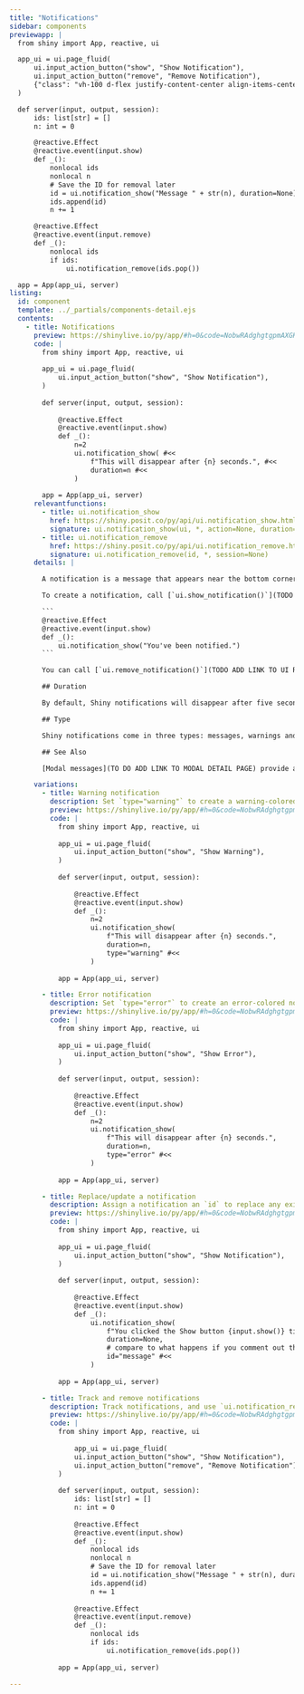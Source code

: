 ```yaml
---
title: "Notifications"
sidebar: components 
previewapp: |
  from shiny import App, reactive, ui

  app_ui = ui.page_fluid(
      ui.input_action_button("show", "Show Notification"),
      ui.input_action_button("remove", "Remove Notification"),
      {"class": "vh-100 d-flex justify-content-center align-items-center px-4"}
  )

  def server(input, output, session):
      ids: list[str] = []
      n: int = 0

      @reactive.Effect
      @reactive.event(input.show)
      def _():
          nonlocal ids
          nonlocal n
          # Save the ID for removal later
          id = ui.notification_show("Message " + str(n), duration=None)
          ids.append(id)
          n += 1

      @reactive.Effect
      @reactive.event(input.remove)
      def _():
          nonlocal ids
          if ids:
              ui.notification_remove(ids.pop())

  app = App(app_ui, server)
listing:
  id: component
  template: ../_partials/components-detail.ejs
  contents:
    - title: Notifications
      preview: https://shinylive.io/py/app/#h=0&code=NobwRAdghgtgpmAXGKAHVA6VBPMAaMAYwHsIAXOcpMAMwCdiYACAZwAsBLCbJjmVYnTJMAgujxM6cKITIcAbnAkBXDgB0IGtKgD6qpgF4mqrFADmcHTQA2qgCYAKDUxfGOGLqmVkdMuaR0AI28yUicwdmIAdzV8JliAZTZopgA5YjkaDkIof00wAEo8DQKNDTs4GlY4OkU6B09vCWJvLzIJFjgWFg5SAsQyiFcmAAEpPwU4DABRGho4WWdXMelZSYw4RXIGiDaMSKjSodcKqp0HfqXhlwgDACYr65MIDI4snLydA6dj6+uaWIAFU4LCYUQ41msTDsHBY2mkdCYUBoFERIAgAF9qiQIHYWBhYhJHn8XHZlHRcr1bppftcjlp0IZROgHNo9BwOjU6gUwBiALpAA
      code: |
        from shiny import App, reactive, ui
        
        app_ui = ui.page_fluid(
            ui.input_action_button("show", "Show Notification"),
        )
        
        def server(input, output, session):
        
            @reactive.Effect
            @reactive.event(input.show)
            def _():
                n=2
                ui.notification_show( #<<
                    f"This will disappear after {n} seconds.", #<<
                    duration=n #<<
                )
        
        app = App(app_ui, server)
      relevantfunctions:
        - title: ui.notification_show
          href: https://shiny.posit.co/py/api/ui.notification_show.html
          signature: ui.notification_show(ui, *, action=None, duration=5, close_button=True, id=None, type='default', session=None)
        - title: ui.notification_remove
          href: https://shiny.posit.co/py/api/ui.notification_remove.html
          signature: ui.notification_remove(id, *, session=None)
      details: |

        A notification is a message that appears near the bottom corner of the app. Notifications normally disappear after a short period of time, and should multiple notifications appear together, they will stack on top of one another.

        To create a notification, call [`ui.show_notification()`](TODO ADD LINK TO UI SHOW NOTIFICATION). Typically, you will want to create a reactive effect to call `ui.show_notification()` whenever a particular event occurs. For example, the reactive effect below will create a notification whenever the value of `input.show()` changes.

        ```
        @reactive.Effect
        @reactive.event(input.show)
        def _():
            ui.notification_show("You've been notified.")
        ```

        You can call [`ui.remove_notification()`](TODO ADD LINK TO UI REMOVE NOTIFICATION) to remove a notification programatically, but usually app developers will let notifications expire on their own. Also, notifications come by default with a button that the user can click to close the notification prematurely.

        ## Duration

        By default, Shiny notifications will disappear after five seconds. To change how long a notification appears for, set the `duration` argument of `ui.show_notification()` to an integer number of seconds. Set `duration` to `None` to have the notification appear until the user closes it. 

        ## Type

        Shiny notifications come in three types: messages, warnings and errors. To set the type of a notification, use the `type` argument of `ui.show_notification()`.

        ## See Also

        [Modal messages](TO DO ADD LINK TO MODAL DETAIL PAGE) provide a similar, but alternative way to display information to the user.

      variations:
        - title: Warning notification
          description: Set `type="warning"` to create a warning-colored notification.
          preview: https://shinylive.io/py/app/#h=0&code=NobwRAdghgtgpmAXGKAHVA6VBPMAaMAYwHsIAXOcpMAMwCdiYACAZwAsBLCbJjmVYnTJMAgujxM6cKITIcAbnAkBXDgB0IGtKgD6qpgF4mqrFADmcHTQA2qgCYAKDUxfGOGLqmVkdMuaR0AI28yUicwdmIAdzV8JliAZTZopgB1KDoILjNYgEo8DVyNDTs4GlY4OkU6B09vCWJvLzIJFjgWFg5SXMRiiFcmAAEpPwU4DABRGho4WWdXYelZMYw4RXJaiGaMSKii-tdS8p0HHvmBlwgDACZzi5MIYjkaDkIofwgdXYcmAGIAHn+dwurhosQAKpwWEwohxrNYmHYOCxtNI6EwoDQKOiQBAAL4VEgQOwsDCxCQAoEHEEDOzKOjvLpXCAFak0lxkbCoOAGWJRDJZCA5MCU4GufZadCGUToBzaPQcVqVaq5MB4gC6QA
          code: |
            from shiny import App, reactive, ui
            
            app_ui = ui.page_fluid(
                ui.input_action_button("show", "Show Warning"),
            )
            
            def server(input, output, session):
            
                @reactive.Effect
                @reactive.event(input.show)
                def _():
                    n=2
                    ui.notification_show(
                        f"This will disappear after {n} seconds.",
                        duration=n,
                        type="warning" #<<
                    )
            
            app = App(app_ui, server)

        - title: Error notification
          description: Set `type="error"` to create an error-colored notification.
          preview: https://shinylive.io/py/app/#h=0&code=NobwRAdghgtgpmAXGKAHVA6VBPMAaMAYwHsIAXOcpMAMwCdiYACAZwAsBLCbJjmVYnTJMAgujxM6cKITIcAbnAkBXDgB0IGtKgD6qpgF4mqrFADmcHTQA2qgCYAKDUxfGOGLqmVkdMuaR0AI28yUicwdmIAdzV8JliAZTZopgBROgY6WIBKPA1sjQ07OBpWODpFOgdPbwliby8yCRY4FhYOUmzEQohXJgABKT8FOAxUmho4WWdXQelZEYw4RXJqiEaMSKiC3tdi0p0HLpm+lwgDACYT05MIYjkaDkIofwgdLadd09OaWIAVTgsJhRDjWaxMOwcFjaaR0JhQGgUOEgCAAXzKJAgdhYGFieS+3z2yjoLw65wg+MJpzI2FQcAMsXKmViTAAxAAednXPo7LToQyidAObR6DjNcqVbJgVEAXSAA
          code: |
            from shiny import App, reactive, ui
            
            app_ui = ui.page_fluid(
                ui.input_action_button("show", "Show Error"),
            )
            
            def server(input, output, session):
            
                @reactive.Effect
                @reactive.event(input.show)
                def _():
                    n=2
                    ui.notification_show(
                        f"This will disappear after {n} seconds.",
                        duration=n,
                        type="error" #<<
                    )
            
            app = App(app_ui, server)

        - title: Replace/update a notification
          description: Assign a notification an `id` to replace any existing notification with the same `id`.
          preview: https://shinylive.io/py/app/#h=0&code=NobwRAdghgtgpmAXGKAHVA6VBPMAaMAYwHsIAXOcpMAMwCdiYACAZwAsBLCbJjmVYnTJMAgujxM6cKITIcAbnAkBXDgB0IGtKgD6qpgF4mqrFADmcHTQA2qgCYAKDUxfGOGLqmVkdMuaR0AI28yUicwdmIAdzV8JliAZTZopgA5YjkaDkIof00wAEo8DQKNDTs4GlY4OkU6B09vCWJvLzIJFjgWFg5SAsQyiFcmAAEpPwU4DABRGho4WWdXMelZSYw4RXIGiDaMSKjSodcKqp0HfqXhlxMIDI4snLydA6dj6+uaWIBNFqZCazZADWcDsTDIbDgTCSKWCZFCQxAjTI+2SUQuAF9wXwuhhYhIrh8Tso6LlehADOkIEpCUTeHYDLF4N1zHBYrTXEctOhDKJ0A5tHoOB0anUCmAMQBdIA
          code: |
            from shiny import App, reactive, ui
            
            app_ui = ui.page_fluid(
                ui.input_action_button("show", "Show Notification"),
            )
            
            def server(input, output, session):
            
                @reactive.Effect
                @reactive.event(input.show)
                def _():
                    ui.notification_show(
                        f"You clicked the Show button {input.show()} times.", 
                        duration=None,
                        # compare to what happens if you comment out the line below #<<
                        id="message" #<<
                    )
            
            app = App(app_ui, server)          

        - title: Track and remove notifications
          description: Track notifications, and use `ui.notification_remove()` to remove notifications one at a time.
          preview: https://shinylive.io/py/app/#h=0&code=NobwRAdghgtgpmAXGKAHVA6VBPMAaMAYwHsIAXOcpMAMwCdiYACAZwAsBLCbJjmVYnTJMAgujxM6cKITIcAbnAkBXDgB0IGtKgD6qpgF4mqrFADmcHTQA2qgCYAKDUxfGOGLqmVkdMuaR0AI28yUicwdmIAdzV8JliAZTZopgA5YjkaDkIof00wAEo8Z1cTT29fWQ4A4LJQiHCpGGJFWIlYgCU4ZsU0jI4snLzYoo0CjQ07OBpWODpFOgdysgliby8V2ZYWaogCxBKXDjsWRCZrDhYyYCu6AF1DJmA7w6YIM65hIwAGCYhXJgAASkfgUcAwAFEaDQ4LJXsDpFVFBg4IpyEsIBsMJEouN-q4pjMdA59q8ARBSNZiDlrLwTmTXBSIFSaW8GS4AMRMBJQXpkNhwJgASQAIkwaIJJN0WlBadZcnN2XTHiYKZlsrldjoceEALJwbbmQWxJgAalYZEWewkdmUdE1pAM6QgcDxAIBxxYGG0lEcxzd7pc-1NRgAjH8AQjQcioTC4fiXFGkeDUZQyBisU0Wq7XoSmMTSQn3UyWbK6SwlQNywci4GXKr+oMHRAdFnFEsTlhiKgSXitOhHmIe9o9BwJCw5gsCmAAL53IA
          code: |
            from shiny import App, reactive, ui
            
                app_ui = ui.page_fluid(
                ui.input_action_button("show", "Show Notification"),
                ui.input_action_button("remove", "Remove Notification"),
            )
            
            def server(input, output, session):
                ids: list[str] = []
                n: int = 0
            
                @reactive.Effect
                @reactive.event(input.show)
                def _():
                    nonlocal ids
                    nonlocal n
                    # Save the ID for removal later
                    id = ui.notification_show("Message " + str(n), duration=None)
                    ids.append(id)
                    n += 1
            
                @reactive.Effect
                @reactive.event(input.remove)
                def _():
                    nonlocal ids
                    if ids:
                        ui.notification_remove(ids.pop())
            
            app = App(app_ui, server)

---
```


:::{.component}
:::

